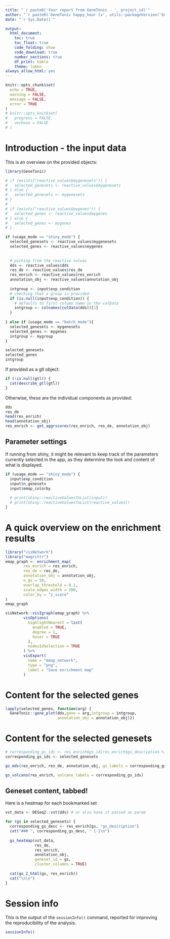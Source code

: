 ```yaml
---
title: "`r paste0('Your report from GeneTonic - ', project_id)`"
author: "`r paste0('GeneTonic happy_hour (v', utils::packageVersion('GeneTonic'), ')')`"
date: "`r Sys.Date()`"

output: 
  html_document:
    toc: true
    toc_float: true
    code_folding: show
    code_download: true
    number_sections: true
    df_print: kable
    theme: lumen
always_allow_html: yes
---
```


```r
knitr::opts_chunk$set(
  echo = TRUE, 
  warning = FALSE, 
  message = FALSE,
  error = TRUE
)
# knitr::opts_knit$set(
#   progress = FALSE, 
#   verbose = FALSE
# )
```


# Introduction - the input data

<!-- ideas: -->

<!-- - differentiate the content based on batch running vs generated at runtime? -->
<!-- - print out the values of input$... objects. So one can just repeat them ;) -->

This is an overview on the provided objects:

```r
library(GeneTonic)
```


```r
# if (exists("reactive_values$mygenesets")) {
#   selected_genesets <- reactive_values$mygenesets
# } else {
#   selected_genesets <- mygenesets
# }
# 
# if (exists("reactive_values$mygenes")) {
#   selected_genes <- reactive_values$mygenes
# } else {
#   selected_genes <- mygenes
# }

if (usage_mode == "shiny_mode") {
  selected_genesets <- reactive_values$mygenesets
  selected_genes <- reactive_values$mygenes
  
  
  # picking from the reactive values
  dds <- reactive_values$dds
  res_de <- reactive_values$res_de
  res_enrich <- reactive_values$res_enrich
  annotation_obj <- reactive_values$annotation_obj
  
  intgroup <- input$exp_condition
  # checking that a group is provided
  if (is.null(input$exp_condition)) {
    # defaults to first column name in the colData
    intgroup <- colnames(colData(dds))[1]
  }
  
} else if (usage_mode == "batch_mode"){
  selected_genesets <- mygenesets
  selected_genes <- mygenes
  intgroup <- mygroup
}

selected_genesets
selected_genes
intgroup
```

If provided as a gtl object:

```r
if (!is.null(gtl)) {
  cat(describe_gtl(gtl))
}
```

Otherwise, these are the individual components as provided:

```r
dds
res_de
head(res_enrich)
head(annotation_obj)
res_enrich <- get_aggrscores(res_enrich, res_de, annotation_obj)
```

## Parameter settings 

If running from shiny, it might be relevant to keep track of the parameters currently selected in the app, as they determine the look and content of what is displayed.

```r
if (usage_mode == "shiny_mode") {
  input$exp_condition
  input$n_genesets
  input$emap_colorby
  
  # print(shiny::reactiveValuesToList(input))
  # print(shiny::reactiveValuesToList(reactive_values))
} 
```

# A quick overview on the enrichment results

```r
library("visNetwork")
library("magrittr")
emap_graph <- enrichment_map(
        res_enrich = res_enrich,
        res_de = res_de,
        annotation_obj = annotation_obj,
        n_gs = 50,
        overlap_threshold = 0.1,
        scale_edges_width = 200,
        color_by = "z_score"
)
emap_graph

visNetwork::visIgraph(emap_graph) %>%
        visOptions(
          highlightNearest = list(
            enabled = TRUE,
            degree = 1,
            hover = TRUE
          ),
          nodesIdSelection = TRUE
        ) %>%
        visExport(
          name = "emap_network",
          type = "png",
          label = "Save enrichment map"
        )
```



# Content for the selected genes

```r
lapply(selected_genes, function(arg) {
  GeneTonic::gene_plot(dds,gene = arg,intgroup = intgroup, 
                       annotation_obj = annotation_obj)})
```

# Content for the selected genesets

```r
# corresponding_gs_ids <- res_enrich$gs_id[res_enrich$gs_description %in% selected_genesets]
corresponding_gs_ids <- selected_genesets

gs_mds(res_enrich, res_de, annotation_obj, gs_labels = corresponding_gs_ids)

gs_volcano(res_enrich, volcano_labels = corresponding_gs_ids)
```

## Geneset content, tabbed! {.tabset .tabset-fade}

Here is a heatmap for each bookmarked set

```r
vst_data <- DESeq2::vst(dds) # or also have it passed as param

for (gs in selected_genesets) {
  corresponding_gs_desc <- res_enrich[gs, "gs_description"]
  cat("### ", corresponding_gs_desc, " {-}\n")
  
  gs_heatmap(vst_data, 
             res_de, 
             res_enrich, 
             annotation_obj, 
             geneset_id = gs, 
             cluster_columns = TRUE)
  
  cat(go_2_html(gs, res_enrich))
  cat("\n\n")
}
```


# Session info {-}

This is the output of the `sessionInfo()` command, reported for improving the reproducibility of the analysis.

```r
sessionInfo()
```


